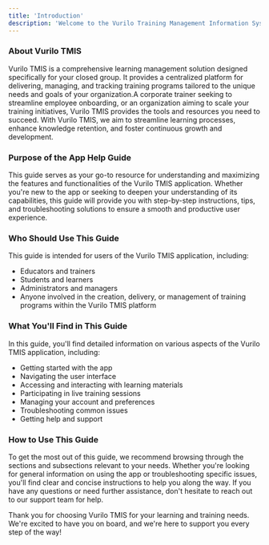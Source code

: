 ```yaml
---
title: 'Introduction'
description: 'Welcome to the Vurilo Training Management Information System (TMIS) App Help Guide!'
---
```




### About Vurilo TMIS
Vurilo TMIS is a comprehensive learning management solution designed specifically for your closed group. It provides a centralized platform for delivering, managing, and tracking training programs tailored to the unique needs and goals of your organization.A corporate trainer seeking to streamline employee onboarding, or an organization aiming to scale your training initiatives, Vurilo TMIS provides the tools and resources you need to succeed. With Vurilo TMIS, we aim to streamline learning processes, enhance knowledge retention, and foster continuous growth and development.
### Purpose of the App Help Guide
This guide serves as your go-to resource for understanding and maximizing the features and functionalities of the Vurilo TMIS application. Whether you're new to the app or seeking to deepen your understanding of its capabilities, this guide will provide you with step-by-step instructions, tips, and troubleshooting solutions to ensure a smooth and productive user experience.

### Who Should Use This Guide
This guide is intended for users of the Vurilo TMIS application, including:
- Educators and trainers
- Students and learners
- Administrators and managers
- Anyone involved in the creation, delivery, or management of training programs within the Vurilo TMIS platform

### What You'll Find in This Guide
In this guide, you'll find detailed information on various aspects of the Vurilo TMIS application, including:
- Getting started with the app
- Navigating the user interface
- Accessing and interacting with learning materials
- Participating in live training sessions
- Managing your account and preferences
- Troubleshooting common issues
- Getting help and support

### How to Use This Guide
To get the most out of this guide, we recommend browsing through the sections and subsections relevant to your needs. Whether you're looking for general information on using the app or troubleshooting specific issues, you'll find clear and concise instructions to help you along the way. If you have any questions or need further assistance, don't hesitate to reach out to our support team for help.

Thank you for choosing Vurilo TMIS for your learning and training needs. We're excited to have you on board, and we're here to support you every step of the way!

